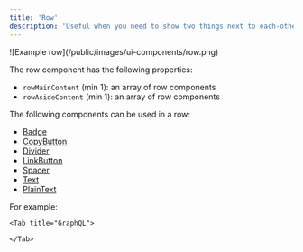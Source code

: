 ```yaml
---
title: 'Row'
description: 'Useful when you need to show two things next to each-other.'
---
```


<Frame>![Example row](/public/images/ui-components/row.png)</Frame>

The row component has the following properties:

- `rowMainContent` (min 1): an array of row components
- `rowAsideContent` (min 1): an array of row components

The following components can be used in a row:

- [Badge](/ui-components/badge)
- [CopyButton](/ui-components/copy-button)
- [Divider](/ui-components/divider)
- [LinkButton](/ui-components/link-button)
- [Spacer](/ui-components/spacer)
- [Text](/ui-components/text)
- [PlainText](/ui-components/plain-text)

For example:

<Tabs>
    <Tab title="Typescript SDK">
<Snippet file="typescript-sdk/ui-row.mdx" />
    </Tab>

    <Tab title="GraphQL">

<Snippet file="graphql/ui-row.mdx" />

    </Tab>

</Tabs>
